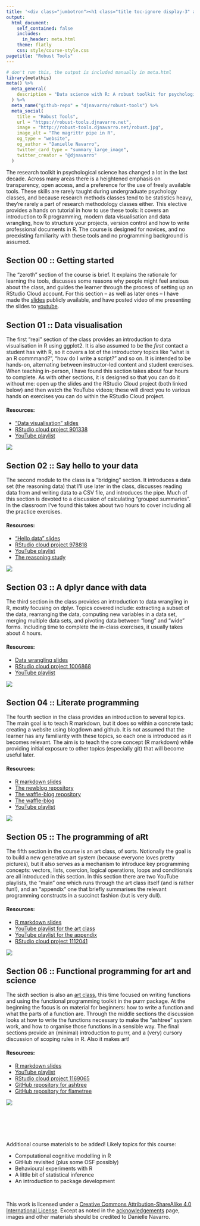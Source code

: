 ```yaml
---
title: '<div class="jumbotron"><h1 class="title toc-ignore display-3" align="center">Data science with R: A robust toolkit for psychological research</h1><p class="lead" align="center">Danielle Navarro</p></div>'
output:
  html_document:
    self_contained: false    
    includes:
      in_header: meta.html
    theme: flatly
    css: style/course-style.css
pagetitle: "Robust Tools"
---
```


```r
# don't run this, the output is included manually in meta.html
library(metathis)
meta() %>%
  meta_general(
    description = "Data science with R: A robust toolkit for psychological research",
  ) %>% 
  meta_name("github-repo" = "djnavarro/robust-tools") %>% 
  meta_social(
    title = "Robust Tools",
    url = "https://robust-tools.djnavarro.net",
    image = "http://robust-tools.djnavarro.net/robust.jpg",
    image_alt = "The magrittr pipe in R",
    og_type = "website",
    og_author = "Danielle Navarro",
    twitter_card_type = "summary_large_image",
    twitter_creator = "@djnavarro"
  )
```


The research toolkit in psychological science has changed a lot in the last decade. Across many areas there is a heightened emphasis on transparency, open access, and a preference for the use of freely available tools. These skills are rarely taught during undergraduate psychology classes, and because research methods classes tend to be statistics heavy, they’re rarely a part of research methodology classes either. This elective provides a hands on tutorial in how to use these tools: it covers an introduction to R programming, modern data visualisation and data wrangling, how to structure your projects, version control and how to write professional documents in R. The course is designed for novices, and no preexisting familiarity with these tools and no programming background is assumed. 

## Section 00 :: Getting started

The "zeroth" section of the course is brief. It explains the rationale for learning the tools, discusses some reasons why people might feel anxious about the class, and guides the learner through the process of setting up an RStudio Cloud account. For this section -- as well as later ones -- I have made the [slides](welcome) publicly available, and have posted video of me presenting the slides to [youtube](https://youtu.be/t6IIJEoqPyk). 

## Section 01 :: Data visualisation

The first "real" section of the class provides an introduction to data visualisation in R using ggplot2. It is also assumed to be the *first* contact a student has with R, so it covers a lot of the introductory topics like "what is an R commmand?", "how do I write a script?" and so on. It is intended to be hands-on, alternating between instructor-led content and student exercises. When teaching in-person, I have found this section takes about four hours to complete. As with other sections, it is designed so that you can do it without me: open up the slides and the RStudio Cloud project (both linked below) and then watch the YouTube videos; these will direct you to various hands on exercises you can do within the RStudio Cloud project.

<div class="container">
<div class="box-left">
#### Resources:
- ["Data visualisation" slides](visualisation)
- [RStudio cloud project 901338](https://rstudio.cloud/project/901338)
- [YouTube playlist](https://www.youtube.com/watch?v=6vdHGnD51F8&list=PLRPB0ZzEYegPa4uvvAVJnr6loSKbN4wLb&index=2)
</div>
<div class="box-right">[<img src="visualisation/img/forensic.png">](visualisation)</div>
</div>

## Section 02 :: Say hello to your data

The second module to the class is a "bridging" section. It introduces a data set (the reasoning data) that I'll use later in the class, discusses reading data from and writing data to a CSV file, and introduces the pipe. Much of this section is devoted to a discussion of calculating "grouped summaries". In the classroom I've found this takes about two hours to cover including all the practice exercises.

<div class="container">
<div class="box-left">
#### Resources:
- ["Hello data" slides](hello)
- [RStudio cloud project 978818](https://rstudio.cloud/project/978818)
- [YouTube playlist](https://www.youtube.com/watch?v=lpbqlu_Sk3M&list=PLRPB0ZzEYegPYKRLwJRh4AbWWSiIlzmC7)
- [The reasoning study](reasoning)
</div>
<div class="box-right">[<img src="hello/img/pipe.png">](hello)</div>
</div>

## Section 03 :: A dplyr dance with data

The third section in the class provides an introduction to data wrangling in R, mostly focusing on dplyr. Topics covered include: extracting a subset of the data, rearranging the data, computing new variables in a data set, merging multiple data sets, and pivoting data between "long" and "wide" forms. Including time to complete the in-class exercises, it usually takes about 4 hours.  

<div class="container">
<div class="box-left">
#### Resources:
- [Data wrangling slides](dancing)
- [RStudio cloud project 1006868](https://rstudio.cloud/project/1006868)
- [YouTube playlist](https://www.youtube.com/watch?v=_LiB4nUKi3o&list=PLRPB0ZzEYegNFsivhQWTFvKvpEc504EPH)
</div>
<div class="box-right">[<img src="dancing/img/filter_slide.png">](dancing)</div>
</div>


## Section 04 :: Literate programming

The fourth section in the class provides an introduction to several topics. The main goal is to teach R markdown, but it does so within a concrete task: creating a website using blogdown and github. It is not assumed that the learner has any familiarity with these topics, so each one is introduced as it becomes relevant. The aim is to teach the core concept (R markdown) while providing initial exposure to other topics (especially git) that will become useful later.
 
<div class="container">
<div class="box-left">
#### Resources:
- [R markdown slides](website)
- [The newblog repository](https://github.com/djnavarro/newblog)
- [The waffle-blog repository](https://github.com/stringrbelle/waffle-blog)
- [The waffle-blog](https://stringrbelle.github.io/waffle-blog)
- [YouTube playlist](https://www.youtube.com/playlist?list=PLRPB0ZzEYegNW7FlGgtAOeZyvkCuiq2BT)
</div>
<div class="box-right">[<img src="website/img/websplash.png">](website)</div>
</div>


## Section 05 :: The programming of aRt


The fifth section in the course is an art class, of sorts. Notionally the goal is to build a new generative art system (because everyone loves pretty pictures), but it also serves as a mechanism to introduce key programming concepts: vectors, lists, coercion, logical operations, loops and conditionals are all introduced in this section. In this section there are two YouTube playlists, the "main" one which runs through the art class itself (and is rather fun!), and an "appendix" one that briefly summarises the relevant programming constructs in a succinct fashion (but is very dull).  

<div class="container">
<div class="box-left">
#### Resources:
- [R markdown slides](artistry)
- [YouTube playlist for the art class](https://www.youtube.com/watch?v=ZUyahWLWVzY&list=PLRPB0ZzEYegNYW3ksiK3dvd6S4HMfKj1n)
- [YouTube playlist for the appendix](https://www.youtube.com/watch?v=aozL5TKQgfY&list=PLRPB0ZzEYegMStVRojPITLUZ6A8YGUHi-)
- [RStudio cloud project 1112041](https://rstudio.cloud/project/1112041)
</div>
<div class="box-right">[<img src="artistry/img/scrawl_15-10000-400-100-5_trunc.png">](artistry)</div>
</div>


## Section 06 :: Functional programming for art and science

The sixth section is also an [art class](functionality), this time focused on writing functions and using the functional programming toolkit in the purrr package. At the beginning the focus is on material for beginners: how to write a function and what the parts of a function are. Through the middle sections the discussion looks at how to write the functions necessary to make the "ashtree" system work, and how to organise those functions in a sensible way. The final sections provide an (minimal) introduction to purrr, and a (very) cursory discussion of scoping rules in R. Also it makes art!


<div class="container">
<div class="box-left">
#### Resources:
- [R markdown slides](functionality)
- [YouTube playlist](https://www.youtube.com/playlist?list=PLRPB0ZzEYegPHHji3tBw2U4yp-DxMrUkB)
- [RStudio cloud project 1169065](https://rstudio.cloud/project/1169065)
- [GitHub repository for ashtree](https://github.com/djnavarro/ashtree)
- [GitHub repository for flametree](https://github.com/djnavarro/flametree)

</div>
<div class="box-right">[<img src="functionality/img/ashtree_splash.png">](functionality)</div>
</div>



<br><br><br><br>

Additional course materials to be added! Likely topics for this course:

- Computational cognitive modelling in R
- GitHub revisited (plus some OSF possibly)
- Behavioural experiments with R
- A little bit of statistical inference
- An introduction to package development


<br>

<!-- <a rel="license" href="http://creativecommons.org/licenses/by-sa/4.0/"><img alt="Creative Commons License" style="border-width:0" src="https://i.creativecommons.org/l/by-sa/4.0/88x31.png" /></a><br /> -->

This work is licensed under a <a rel="license" href="http://creativecommons.org/licenses/by-sa/4.0/">Creative Commons Attribution-ShareAlike 4.0 International License</a>. Except as noted in the [acknowledgements](acknowledgements.html) page, images and other materials should be credited to Danielle Navarro.

<br><br><br><br>

